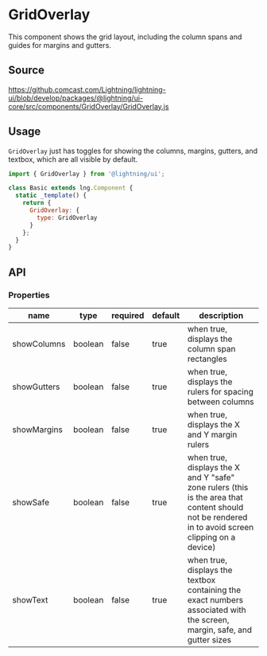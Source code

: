 
# GridOverlay

This component shows the grid layout, including the column spans and guides for margins and gutters.

## Source

https://github.comcast.com/Lightning/lightning-ui/blob/develop/packages/@lightning/ui-core/src/components/GridOverlay/GridOverlay.js

## Usage

`GridOverlay` just has toggles for showing the columns, margins, gutters, and textbox, which are all visible by default.

```js
import { GridOverlay } from '@lightning/ui';

class Basic extends lng.Component {
  static _template() {
    return {
      GridOverlay: {
        type: GridOverlay
      }
    };
  }
}
```

<Canvas>
  <Story id="foundations-gridoverlay--grid-overlay" />
</Canvas>

## API

### Properties

| name        | type    | required | default | description                                                                                                                                       |
| ----------- | ------- | -------- | ------- | ------------------------------------------------------------------------------------------------------------------------------------------------- |
| showColumns | boolean | false    | true    | when true, displays the column span rectangles                                                                                                    |
| showGutters | boolean | false    | true    | when true, displays the rulers for spacing between columns                                                                                        |
| showMargins | boolean | false    | true    | when true, displays the X and Y margin rulers                                                                                                     |
| showSafe    | boolean | false    | true    | when true, displays the X and Y "safe" zone rulers (this is the area that content should not be rendered in to avoid screen clipping on a device) |
| showText    | boolean | false    | true    | when true, displays the textbox containing the exact numbers associated with the screen, margin, safe, and gutter sizes                           |
